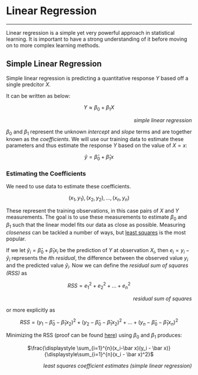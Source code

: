 # Linear Regression

-----

Linear regression is a simple yet very powerful approach in statistical learning. It is important to have a strong understanding of it before moving on to more complex learning methods.

## Simple Linear Regression

Simple linear regression is predicting a quantitative response $Y$ based off a single predcitor $X$.

It can be written as below:

<div>
<p style="text-align:center">$Y \approx \beta_0 + \beta_1X$</p>
<p class="vocab" style="text-align:right">*simple linear regression*</p>
</div>

$\beta_0$ and $\beta_1$ represent the unknown *intercept* and *slope* terms and are together known as the *coefficients*. We will use our training data to estimate these parameters and thus estimate the response $Y$ based on the value of $X = x$:

<div>
<p style="text-align:center">$\hat y = \hat\beta_0 + \hat\beta_1x$</p>
</div>


### Estimating the Coefficients

We need to use data to estimate these coefficients.

<div>
<p style="text-align:center">$(x_1,y_1), (x_2,y_2),..., (x_n,y_n)$</p>
</div>

These represent the training observations, in this case pairs of $X$ and $Y$ measurements. The goal is to use these measurements to estimate $\beta_0$ and $\beta_1$ such that the linear model fits our data as close as possible. Measuring *closeness* can be tackled a number of ways, but [least squares](https://en.wikipedia.org/wiki/Least_squares) is the most popular.

If we let $\hat y_i = \hat\beta_0 + \hat\beta_1x_i$ be the prediction of $Y$ at observation $X_i$, then $e_i = y_i - \hat y_i$ represents the $i$th *residual*, the difference between the observed value $y_i$ and the predicted value $\hat y_i$. Now we can define the *residual sum of squares (RSS)* as 

<div>
<p style="text-align:center">$RSS = e_1^2 + e_2^2 + ... + e_n^2$</p>
<p class="vocab" style="text-align:right">*residual sum of squares*</p>
</div>

or more explicitly as

<div>
<p style="text-align:center">$RSS = (y_1 - \hat\beta_0 - \hat\beta_1x_2)^2 + (y_2 - \hat\beta_0 - \hat\beta_1x_2)^2 + ... + (y_n - \hat\beta_0 - \hat\beta_1x_n)^2$</p>
</div>

Minimizing the RSS (proof can be found [here](https://en.m.wikipedia.org/wiki/Simple_linear_regression#Derivation_of_simple_regression_estimators)) using $\beta_0$ and $\beta_1$ produces:

<div>
<p style="text-align:center">$\frac{\displaystyle \sum_{i=1}^{n}(x_i-\bar x)(y_i - \bar x)}{\displaystyle\sum_{i=1}^{n}(x_i - \bar x)^2}$</p>
<p class="vocab" style="text-align:right">*least squares coefficient estimates (simple linear regression)*</p>
</div>


